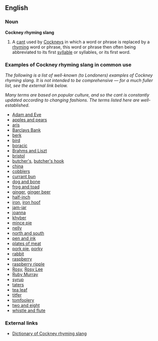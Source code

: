 ==English==
===Noun===
'''Cockney rhyming slang'''

#A [[cant]] used by [[Cockney]]s in which a word or phrase is replaced by a [[rhyme|rhyming]] word or phrase, this word or phrase then often being abbreviated to its first [[syllable]] or syllables, or its first word.

===Examples of Cockney rhyming slang in common use===

<!--Note: if you add to this list, please ensure your contributions are WELL-KNOWN and WELL-ESTABLISHED, as some coinages fall out of fashion very quickly, and the list is not intended to be comprehensive.-->
''The following is a list of well-known (to Londoners) examples of Cockney rhyming slang.  It is not intended to be comprehensive &mdash; for a much fuller list, see the external link below.''

''Many terms are based on popular culture, and so the cant is constantly updated according to changing fashions.  The terms listed here are well-established.''

*[[Adam and Eve]]<!--believe-->
*[[apples and pears]]<!--stairs-->
*[[aris]]<!--arse; shortened form of "Aristotle", for "bottle", shortened from "bottle and glass", for "arse"-->
*[[Barclays Bank]]<!--wank-->
*[[berk]]<!--shortened from "Berkeley Hunt", for "cunt"-->
*[[bird]]<!--shortened from "bird lime", for time (in prison)-->
*[[boracic]]<!--shortened form of "boracic lint", for "skint"-->
*[[Brahms and Liszt]]<!--pissed (drunk)-->
*[[bristol]]<!--usually in plural; shortened form of "Bristol City" (the football team), for "titty" (breast)-->
*[[butcher's]], [[butcher's hook]]<!--a look-->
*[[china]]<!--shortened from "china plate", for "mate" (friend)-->
*[[cobblers]]<!--shortened from "cobbler's awls", for "balls" (nonsense)-->
*[[currant bun]]<!--The Sun (the British newspaper)-->
*[[dog and bone]]<!--phone-->
*[[frog and toad]]<!--road-->
*[[ginger]], [[ginger beer]]<!--queer (homosexual [adjective])-->
*[[half-inch]]<!--pinch (to steal)-->
*[[iron]], [[iron hoof]]<!--poof (a homosexual)-->
*[[jam-jar]]<!--car-->
*[[joanna]]<!--piano-->
*[[khyber]]<!--shortened from "Khyber Pass", for "arse"-->
*[[mince pie]]<!--eye-->
*[[nelly]]<!--shortened from "Nelly Duff", for "puff", meaning "life"; used in the phrase "not on your nelly!"-->
*[[north and south]]<!--mouth-->
*[[pen and ink]]<!--stink (noun)-->
*[[plates of meat]]<!--feet-->
*[[pork pie]], [[porky]]<!--lie (untruth)-->
*[[rabbit]]<!--shortened from "rabbit and pork", for "talk"-->
*[[raspberry]]<!--see "raspberry ripple"; also short for "raspberry tart", for "fart"-->
*[[raspberry ripple]]<!--nipple-->
*[[Rosy]], [[Rosy Lee]]<!--tea (drink)-->
*[[Ruby Murray]]<!--curry-->
*[[syrup]]<!--shortened from "syrup of figs", for "wig" [sic]-->
*[[taters]]<!--shortened from "potatoes in the mould", for "cold" (adjective)-->
*[[tea leaf]]<!--thief-->
*[[titfer]]<!--shortened from "tit for tat", for "hat"-->
*[[tomfoolery]]<!--jewellery-->
*[[two and eight]]<!--state (of upset)-->
*[[whistle and flute]]<!--suit (of clothes)-->

===External links===
*[http://www.cockneyrhymingslang.co.uk/ Dictionary of Cockney rhyming slang]